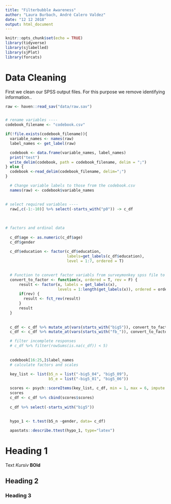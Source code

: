 ```yaml
---
title: "Filterbubble Awareness"
author: "Laura Burbach, André Calero Valdez"
date: "12 12 2018"
output: html_document
---
```


```r
knitr::opts_chunk$set(echo = TRUE)
library(tidyverse)
library(sjlabelled)
library(sjPlot)
library(forcats)
```

# Data Cleaning
First we clean our SPSS output files. For this purpose we remove identifying information..
```r
raw <- haven::read_sav("data/raw.sav")


# rename variables ---- 
codebook_filename <- "codebook.csv"

if(!file.exists(codebook_filename)){
  variable_names <- names(raw)
  label_names <- get_label(raw)

  codebook <- data.frame(variable_names, label_names)
  print("test")
  write_delim(codebook, path = codebook_filename, delim = ";")
} else {
  codebook <-read_delim(codebook_filename, delim=";")
}

  # Change variable labels to those from the codebook.csv
  names(raw) <- codebook$variable_names
  

# select required variables ----
  raw[,c(-1:-10)] %>% select(-starts_with("p0")) -> c_df
  
  
  
# factors and ordinal data
  
  c_df$age <- as.numeric(c_df$age)
  c_df$gender
 
  c_df$education <- factor(c_df$education, 
                           labels=get_labels(c_df$education), 
                           level = 1:7, ordered = T)

  
  # Function to convert factor variabls from surveymonkey spss file to usable factors
  convert_to_factor <- function(x, ordered = T, rev = F) {
      result <- factor(x, labels = get_labels(x), 
                       levels = 1:length(get_labels(x)), ordered = ordered )
      if(rev) {
        result <- fct_rev(result)
      }
      result
  }
  
  
  c_df <- c_df %>% mutate_at(vars(starts_with("big5")), convert_to_factor, rev = T )
  c_df <- c_df %>% mutate_at(vars(starts_with("fb_")), convert_to_factor, rev = T )

  # filter incomplete responses
  # c_df %>% filter(rowSums(is.na(c_df)) < 5)
  
  
  codebook[16:25,]$label_names
  # calculate factors and scales
  
  key_list <- list(b5_n = list("-big5_04", "big5_09"),
                   b5_e = list("-big5_01", "big5_06")) 

  scores <- psych::scoreItems(key_list, c_df, min = 1, max = 6, impute = "mean")  
  scores
  c_df <- c_df %>% cbind(scores$scores) 
  
  c_df %>% select(-starts_with("big5"))
  
  
  hypo_1 <- t.test(b5_n ~gender, data= c_df)

  apastats::describe.ttest(hypo_1, type="latex")  
```











# Heading 1
Text  *Kursiv* **BOld**

## Heading 2

### Heading 3






